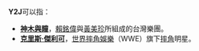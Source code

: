 '''Y2J'''可以指：
*'''[[神木與瞳|神木與瞳]]'''，[[賴銘偉|賴銘偉]]與[[黃美珍|黃美珍]]所組成的台灣樂團。
*'''[[克里斯·傑利可|克里斯·傑利可]]'''，[[世界摔角娛樂|世界摔角娛樂]]（WWE）旗下[[職業摔角|摔角]]明星。
{{disambig}}
